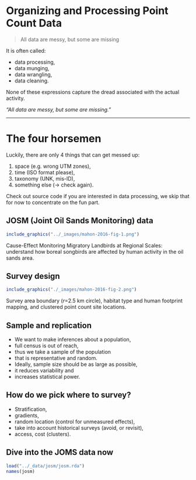 # Organizing and Processing Point Count Data {#pcdata}

> All data are messy, but some are missing

It is often called:

- data processing,
- data munging,
- data wrangling,
- data cleaning.

None of these expressions capture the dread associated with the actual activity.

_"All data are messy, but some are missing."_

***

# The four horsemen

Luckily, there are only 4 things that can get messed up:

1. space (e.g. wrong UTM zones),
2. time (ISO format please),
3. taxonomy (UNK, mis-ID),
4. something else ($\rightarrow$ check again).

Check out source code if you are interested in data processing,
we skip that for now to concentrate on the fun part.


## JOSM (Joint Oil Sands Monitoring) data

\centering
```r
include_graphics("../_images/mahon-2016-fig-1.png")
```

Cause-Effect Monitoring Migratory Landbirds at Regional Scales: 
understand how boreal songbirds are affected by human activity in the oil sands area.


## Survey design

\centering
```r
include_graphics("./_images/mahon-2016-fig-2.png")
```

Survey area boundary ($r$=2.5 km circle), habitat type and human footprint mapping, 
and clustered point count site locations.

## Sample and replication

- We want to make inferences about a population,
- full census is out of reach,
- thus we take a sample of the population
- that is representative and random.
- Ideally, sample size should be as large as possible,
- it reduces variability and 
- increases statistical power.

## How do we pick where to survey?

- Stratification,
- gradients,
- random location (control for unmeasured effects),
- take into account historical surveys (avoid, or revisit),
- access, cost (clusters).

## Dive into the JOMS data now

```r
load("../_data/josm/josm.rda")
names(josm)
```

